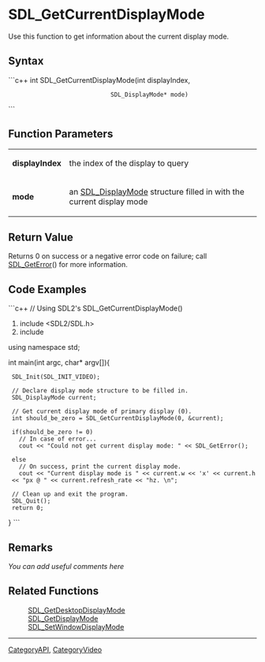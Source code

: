 <!-- pragma section-numbers off -->
<!-- pragma disable-camelcase -->

= SDL_GetCurrentDisplayMode =
Use this function to get information about the current display mode.


== Syntax ==
```c++
int SDL_GetCurrentDisplayMode(int              displayIndex,
                              SDL_DisplayMode* mode)
```

== Function Parameters ==
{|
|'''displayIndex'''
|the index of the display to query
|-
|'''mode'''
|an [[SDL_DisplayMode]] structure filled in with the current display mode
|}

== Return Value ==
Returns 0 on success or a negative error code on failure; call [[SDL_GetError]]() for more information.

== Code Examples ==
```c++
// Using SDL2's SDL_GetCurrentDisplayMode()
#include <SDL2/SDL.h>   
#include <iostream>   

using namespace std;

int main(int argc, char* argv[]){

  SDL_Init(SDL_INIT_VIDEO); 
  
  // Declare display mode structure to be filled in.
  SDL_DisplayMode current;

  // Get current display mode of primary display (0).
  int should_be_zero = SDL_GetCurrentDisplayMode(0, &current);
  
  if(should_be_zero != 0)
    // In case of error...
    cout << "Could not get current display mode: " << SDL_GetError();
  
  else 
    // On success, print the current display mode.
    cout << "Current display mode is " << current.w << 'x' << current.h << "px @ " << current.refresh_rate << "hz. \n";

    
  // Clean up and exit the program.
  SDL_Quit();     
  return 0;   
 
}
```

== Remarks ==
''You can add useful comments here''

== Related Functions ==
:[[SDL_GetDesktopDisplayMode]]
:[[SDL_GetDisplayMode]]
:[[SDL_SetWindowDisplayMode]]

----
[[CategoryAPI]], [[CategoryVideo]]
